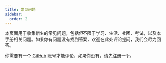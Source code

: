 ```yaml
---
title: 常见问题
sidebar:
  order: 2
---
```


本页面用于收集新生的常见问题，包括但不限于学习、生活、社团、考试，以及本手册相关问题。如果你有问题没有找到答案，欢迎在此处评论提问，我们会尽力回答。

你需要有一个 [GitHub](https://github.com/) 账号才能评论，如果你没有，请先注册一个。

